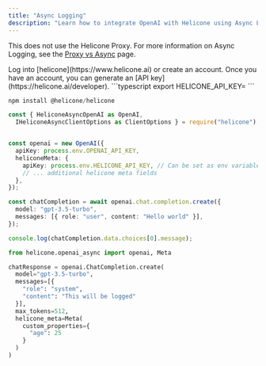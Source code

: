 ```yaml
---
title: "Async Logging"
description: "Learn how to integrate OpenAI with Helicone using Async Logging."
---
```


This does not use the Helicone Proxy.
For more information on Async Logging, see the [Proxy vs Async](/getting-started/proxy-vs-async) page.

<Steps>
  <Step title="Create an account + Generate an API Key">
    Log into [helicone](https://www.helicone.ai) or create an account. Once you have an account, you
    can generate an [API key](https://helicone.ai/developer).
  </Step>
  <Step title="Set HELICONE_API_KEY as an environment variable">
```typescript
export HELICONE_API_KEY=<your API key>
```
  </Step>
   <Step title="Install Helicone">

```typescript
npm install @helicone/helicone
```

  </Step>
  <Step title="Replace the imports and add Helicone authorizations">
<CodeGroup>

```typescript example.ts
const { HeliconeAsyncOpenAI as OpenAI,
  IHeliconeAsyncClientOptions as ClientOptions } = require("helicone");


const openai = new OpenAI({
  apiKey: process.env.OPENAI_API_KEY,
  heliconeMeta: {
    apiKey: process.env.HELICONE_API_KEY, // Can be set as env variable
    // ... additional helicone meta fields
  },
});

const chatCompletion = await openai.chat.completion.create({
  model: "gpt-3.5-turbo",
  messages: [{ role: "user", content: "Hello world" }],
});

console.log(chatCompletion.data.choices[0].message);
```

```python example.py
from helicone.openai_async import openai, Meta

chatResponse = openai.ChatCompletion.create(
  model="gpt-3.5-turbo",
  messages=[{
    "role": "system",
    "content": "This will be logged"
  }],
  max_tokens=512,
  helicone_meta=Meta(
    custom_properties={
      "age": 25
    }
  )
)


```

</CodeGroup>

  </Step>
</Steps>
